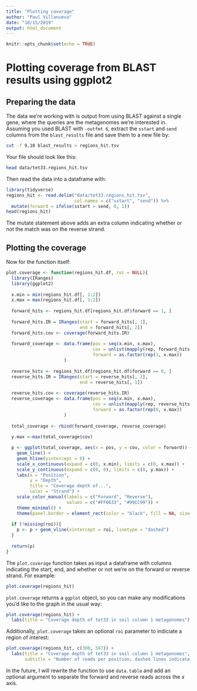```yaml
---
title: "Plotting coverage"
author: "Paul Villanueva"
date: "10/15/2019"
output: html_document
---
```


```r
knitr::opts_chunk$set(echo = TRUE)
```

# Plotting coverage from BLAST results using ggplot2

## Preparing the data

The data we're working with is output from using BLAST against a single gene, where the queries are the metagenomes we're interested in. Assuming you used BLAST with `-outfmt 6`, extract the `sstart` and `send` columns from the `blast_results` file and save them to a new file by:

```bash
cut -f 9,10 blast_results > regions_hit.tsv
```

Your file should look like this:


```bash
head data/tet33.regions_hit.tsv
```

Then read the data into a dataframe with:

```r
library(tidyverse)
regions_hit <- read.delim("data/tet33.regions_hit.tsv",
                          col.names = c("sstart", "send")) %>% 
  mutate(forward = ifelse(sstart > send, 0, 1))
head(regions_hit)
```

The mutate statement above adds an extra column indicating whether or not the match was on the reverse strand.

## Plotting the coverage

Now for the function itself: 

```r
plot.coverage <- function(regions_hit.df, roi = NULL){
  library(IRanges)
  library(ggplot2)
  
  x.min = min(regions_hit.df[, 1:2])
  x.max = max(regions_hit.df[, 1:2])
  
  forward_hits <- regions_hit.df[regions_hit.df$forward == 1, ]
  
  forward_hits.IR = IRanges(start = forward_hits[, 1],
                            end = forward_hits[, 2])
  forward_hits.cov <- coverage(forward_hits.IR)
  
  forward_coverage <- data.frame(pos = seq(x.min, x.max),
                                 cov = unlist(mapply(rep, forward_hits.cov@values, forward_hits.cov@lengths)),
                                 forward = as.factor(rep(1, x.max))
                      )
  
  reverse_hits <- regions_hit.df[regions_hit.df$forward == 0, ]
  reverse_hits.IR = IRanges(start = reverse_hits[, 2],
                            end = reverse_hits[, 1])
  
  reverse_hits.cov <- coverage(reverse_hits.IR)
  reverse_coverage <- data.frame(pos = seq(x.min, x.max),
                                 cov = unlist(mapply(rep, reverse_hits.cov@values, reverse_hits.cov@lengths)),
                                 forward = as.factor(rep(0, x.max))
                      )
  
  total_coverage <- rbind(forward_coverage, reverse_coverage)
  
  y.max <-max(total_coverage$cov)

  p <- ggplot(total_coverage, aes(x = pos, y = cov, color = forward)) +
    geom_line() +
    geom_hline(yintercept = 0) + 
    scale_x_continuous(expand = c(0, x.min), limits = c(0, x.max)) +
    scale_y_continuous(expand = c(0, 0), limits = c(0, y.max)) +
    labs(x = "Position", 
         y = "Depth",
         title = "Coverage depth of...",
         color = "Strand") + 
    scale_color_manual(labels = c("Forward", "Reverse"), 
                       values = c("#FF6633", "#99CC99")) +
    theme_minimal() +
    theme(panel.border = element_rect(color = "black", fill = NA, size = 1))
  
  if (!missing(roi)){
    p <- p + geom_vline(xintercept = roi, linetype = "dashed")
  }
  
  return(p)
}
```

The `plot.coverage` function takes as input a dataframe with columns indicating the start, end, and whether or not we're on the forward or reverse strand. For example:

```r
plot.coverage(regions_hit)
```

`plot.coverage` returns a `ggplot` object, so you can make any modifications you'd like to the graph in the usual way:

```r
plot.coverage(regions_hit) + 
  labs(title = "Coverage depth of tet33 in soil column 1 metagenomes")
```

Additionally, `plot.coverage` takes an optional `roi` parameter to indiciate a *r*egion *o*f *i*nterest:

```r
plot.coverage(regions_hit, c(300, 567)) + 
  labs(title = "Coverage depth of tet33 in soil column 1 metagenomes",
       subtitle = "Number of reads per position; dashed lines indicate region targeted by primer pair")
```

In the future, I will rewrite the function to use `data.table` and add an optional argument to separate the forward and reverse reads across the $x$ axis. 
